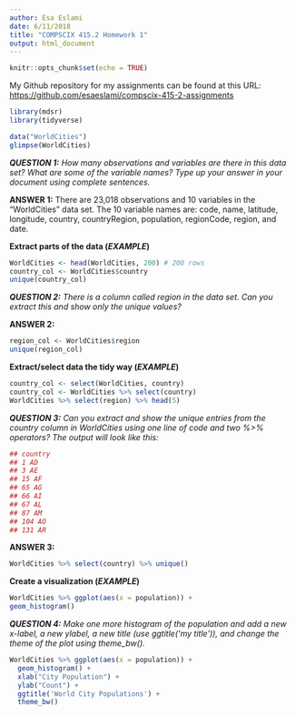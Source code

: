 ```yaml
---
author: Esa Eslami
date: 6/11/2018
title: "COMPSCIX 415.2 Homework 1"
output: html_document
---
```


```r
knitr::opts_chunk$set(echo = TRUE)
```

My Github repository for my assignments can be found at this URL: [https://github.com/esaeslami/compscix-415-2-assignments](https://github.com/esaeslami/compscix-415-2-assignments)

```r
library(mdsr)
library(tidyverse)
```

```r
data("WorldCities")
glimpse(WorldCities)
```

*__QUESTION 1:__ How many observations and variables are there in this data set? What are some of the variable names? Type up your answer in your document using complete sentences.*

**ANSWER 1:** There are 23,018 observations and 10 variables in the "WorldCities" data set. The 10 variable names are: code, name, latitude, longitude, country, countryRegion, population, regionCode, region, and date.

__Extract parts of the data (*EXAMPLE*)__

```r
WorldCities <- head(WorldCities, 200) # 200 rows
country_col <- WorldCities$country
unique(country_col)
```

*__QUESTION 2:__ There is a column called region in the data set. Can you extract this and show only the unique values?*

**ANSWER 2:** 
```r
region_col <- WorldCities$region
unique(region_col)
```

__Extract/select data the tidy way (*EXAMPLE*)__
```r
country_col <- select(WorldCities, country)
country_col <- WorldCities %>% select(country)
WorldCities %>% select(region) %>% head(5)
```

*__QUESTION 3:__ Can you extract and show the unique entries from the country column in WorldCities using one line of code and two %>% operators? The output will look like this:*
```r
## country
## 1 AD
## 3 AE
## 15 AF
## 65 AG
## 66 AI
## 67 AL
## 87 AM
## 104 AO
## 131 AR
```

**ANSWER 3:** 
```r
WorldCities %>% select(country) %>% unique()
```

__Create a visualization (*EXAMPLE*)__
```r
WorldCities %>% ggplot(aes(x = population)) +
geom_histogram()
```

*__QUESTION 4:__ Make one more histogram of the population and add a new x-label, a new ylabel, a new title (use ggtitle('my title')), and change the theme of the plot using theme_bw().*

```r
WorldCities %>% ggplot(aes(x = population)) +
  geom_histogram() +
  xlab("City Population") +
  ylab("Count") +
  ggtitle('World City Populations') +
  theme_bw()
```






